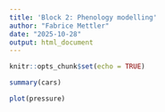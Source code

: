 ```yaml
---
title: 'Block 2: Phenology modelling'
author: "Fabrice Mettler"
date: "2025-10-28"
output: html_document
---
```


```r
knitr::opts_chunk$set(echo = TRUE)
```



```r
summary(cars)
```



```r
plot(pressure)
```


